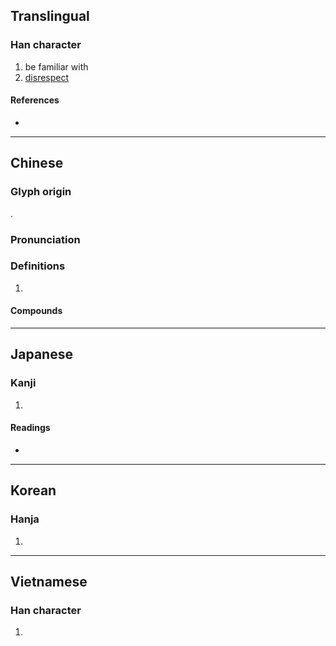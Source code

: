 {{character info}}
==Translingual==

===Han character===
{{Han char|rn=94|rad=犬|as=05|sn=8|four=46250|canj=KHWL|ids=⿰犭甲}}

# be familiar with
# [[disrespect]]

====References====
* {{Han ref|kx=0708.250|dkj=20329|dj=1121.090|hdz=21339.100|uh=72CE|ud=29390|bh=AAAD|bd=43693}}

----

==Chinese==
{{zh-forms}}

===Glyph origin===
{{Han etym}}
{{Han compound|犬|甲|c1=s|c2=p|t1=dog|ls=psc}}.

===Pronunciation===
{{zh-pron
|m=xiá
|c=haap6
|mc=y
|oc=y
|cat=
}}

===Definitions===
{{zh-hanzi}}

# {{rfdef|zh}}

====Compounds====
{{zh-der|狎客|狎侮|狎褻|狎語|相狎|狎昵|狎邪|狎遊|狎翫|狎玩|狎暱|狎信|狎弄}}

----

==Japanese==

===Kanji===
{{ja-kanji|grade=|rs=犬05}}

# {{rfdef|ja|sort=犬05}}

====Readings====
* {{ja-readings
|goon=ぎょう<げふ
|kanon=こう<かふ
|kun=あなど-る, な-れる
}}

----

==Korean==

===Hanja===
{{ko-hanja|hangeul=압|eumhun=|rv=ap|mr=ap|y=ap}}

# {{rfdef|ko|sort=犬05}}

----

==Vietnamese==

===Han character===
{{vi-hantu|[[hiệp]], [[hạp]]|rs=犬05}}

# {{rfdef|vi|sort=犬05}}